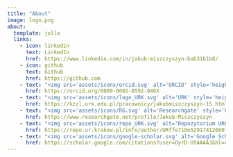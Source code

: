 ```yaml
---
title: "About"
image: logo.png
about:
  template: jolla
  links:
    - icon: linkedin
      text: LinkedIn
      href: https://www.linkedin.com/in/jakub-miszczyszyn-bab31b1b8/
    - icon: github
      text: Github
      href: https://github.com
    - text: "<img src='assets/icons/orcid.svg' alt='ORCID' style='height: 15px; vertical-align: middle;'> ORCID"
      href: https://orcid.org/0009-0002-8592-946X
    - text: "<img src='assets/icons/logo_URK.svg' alt='URK' style='height: 20px; vertical-align: middle;'> Profil pracownika URK"
      href: https://kzzl.urk.edu.pl/pracownicy/jakubmiszczyszyn-15.html
    - text: "<img src='assets/icons/RG.svg' alt='Researchgate' style='height: 20px; vertical-align: middle;'> Researchgate"
      href: https://www.researchgate.net/profile/Jakub-Miszczyszyn
    - text: "<img src='assets/icons/repo_URK.svg' alt='Repozytorium URK' style='height: 20px; vertical-align: middle;'> Repozytorium URK"
      href: https://repo.ur.krakow.pl/info/author/URffe710e529174126807f9ed0e09f9826?r=publication&ps=20&title=Profil%2Bosoby%2B%25E2%258
    - text: "<img src='assets/icons/google-scholar.svg' alt='Google Scholar' style='height: 20px; vertical-align: middle;'> Google Scholar"
      href: https://scholar.google.com/citations?user=OyrD-UYAAAAJ&hl=en&oi=ao
---
```

